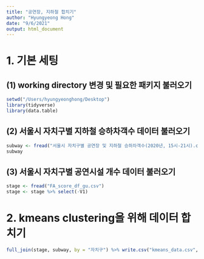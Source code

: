 ```yaml
---
title: "공연장, 지하철 합치기"
author: "Hyungyeong Hong"
date: "9/6/2021"
output: html_document
---
```


# 1. 기본 세팅
## (1) working directory 변경 및 필요한 패키지 불러오기
```r
setwd("/Users/hyungyeonghong/Desktop")
library(tidyverse)
library(data.table)
```

## (2) 서울시 자치구별 지하철 승하차객수 데이터 불러오기
```r
subway <- fread("서울시 자치구별 공연장 및 지하철 승하차객수(2020년, 15시-21시).csv")
subway
```

## (3) 서울시 자치구별 공연시설 개수 데이터 불러오기
```r
stage <- fread("FA_score_df_gu.csv")
stage <- stage %>% select(-V1)
```

# 2. kmeans clustering을 위해 데이터 합치기
```r
full_join(stage, subway, by = "자치구") %>% write.csv("kmeans_data.csv", row.names = FALSE)
```




